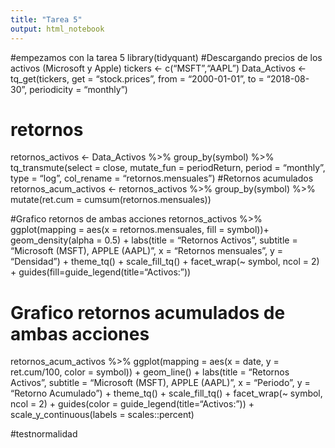 ```yaml
---
title: "Tarea 5"
output: html_notebook
---
```

#empezamos con la tarea 5
library(tidyquant)
#Descargando precios de los activos (Microsoft y Apple)
tickers <- c("MSFT","AAPL")
Data_Activos  <- tq_get(tickers, 
                        get = "stock.prices", 
                        from = "2000-01-01", 
                        to = "2018-08-30", 
                        periodicity = "monthly")

# retornos 
retornos_activos <- Data_Activos %>% 
  group_by(symbol) %>% 
  tq_transmute(select = close,
               mutate_fun = periodReturn,
               period = "monthly",
               type = "log",
               col_rename = "retornos.mensuales")
#Retornos acumulados
retornos_acum_activos <- retornos_activos %>% 
  group_by(symbol) %>% 
  mutate(ret.cum = cumsum(retornos.mensuales))

#Grafico retornos de ambas acciones 
retornos_activos %>% 
  ggplot(mapping = aes(x = retornos.mensuales, fill = symbol))+
  geom_density(alpha = 0.5) +
  labs(title = "Retornos Activos", subtitle = "Microsoft (MSFT), APPLE (AAPL)",
       x = "Retornos mensuales", y = "Densidad") + 
  theme_tq() +
  scale_fill_tq() + 
  facet_wrap(~ symbol, ncol = 2) + 
  guides(fill=guide_legend(title="Activos:"))

# Grafico retornos acumulados de ambas acciones

retornos_acum_activos %>% 
  ggplot(mapping = aes(x = date, y = ret.cum/100, color = symbol)) +
  geom_line() + 
  labs(title = "Retornos Activos", subtitle = "Microsoft (MSFT), APPLE (AAPL)",
       x = "Periodo", y = "Retorno Acumulado") + 
  theme_tq() +
  scale_fill_tq() + 
  facet_wrap(~ symbol, ncol = 2) + 
  guides(color = guide_legend(title="Activos:")) + 
  scale_y_continuous(labels = scales::percent)


#testnormalidad






